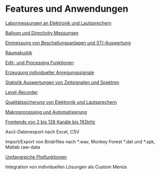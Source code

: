 # Features und Anwendungen

[Labormessungen an Elektronik und Lautsprechern](/de/features/laboratory-measurement-of-electronics-and-loudspeakers)

[Balloon und Directivity Messungen](/de/features/balloon-und-directivity)

[Einmessung von Beschallungsanlagen und STI-Auswertung](/de/features/measurement-and-calibration-of-sound-reinforcement-systems-and-sti-evaluation)

[Raumakustik](/de/features/room-acoustics)

[Edit- und Processing Funktionen](/de/features/editing-and-processing-functionalities)

[Erzeugung individueller Anregungssignale](/de/features/creating-arbitrary-excitation-signals)

[Statistik Auswertungen von Zeitsignalen und Spektren](/de/features/statistical-analysis-of-time-signals-and-spectra)

[Level-Recorder](/de/features/level-recorder)

[Qualitätssicherung von Elektronik und Lautsprechern](/de/features/quality-control-for-electronics-and-loudspeakers)

[Makroprocessing und Automatisierung](/de/features/macro-processing-and-automation)

[Frontends von 2 bis 128 Kanäle bis 192kHz](/de/help/adda/supported-hardware)

Ascii-Datenexport nach Excel, CSV

Import/Export von Binärfiles nach *.wav, Monkey Forest *.dat und *.spk, Matlab raw-data

[Umfangreiche Plotfunktionen](de/features/plotting-functionalities)

Integration von individuellen Lösungen als Custom Menüs